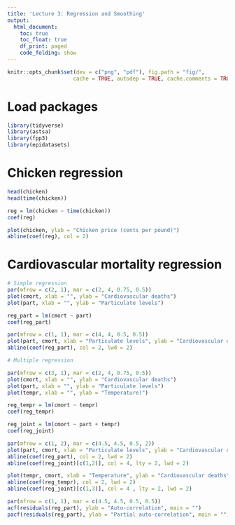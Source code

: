 ```yaml
---
title: 'Lecture 3: Regression and Smoothing'
output:
  html_document:
    toc: true
    toc_float: true
    df_print: paged
    code_folding: show
---
```


```r
knitr::opts_chunk$set(dev = c("png", "pdf"), fig.path = "fig/",
                     cache = TRUE, autodep = TRUE, cache.comments = TRUE)
```

# Load packages

```r
library(tidyverse)
library(astsa)
library(fpp3)
library(epidatasets)
```

# Chicken regression

```r
head(chicken)
head(time(chicken))

reg = lm(chicken ~ time(chicken))
coef(reg)

plot(chicken, ylab = "Chicken price (cents per pound)") 
abline(coef(reg), col = 2)
```
# Cardiovascular mortality regression

```r
# Simple regression
par(mfrow = c(2, 1), mar = c(2, 4, 0.75, 0.5))
plot(cmort, xlab = "", ylab = "Cardiovascular deaths") 
plot(part, xlab = "", ylab = "Particulate levels")

reg_part = lm(cmort ~ part)
coef(reg_part)

par(mfrow = c(1, 1), mar = c(4, 4, 0.5, 0.5))
plot(part, cmort, xlab = "Particulate levels", ylab = "Cardiovascular deaths")
abline(coef(reg_part), col = 2, lwd = 2)

# Multiple regression

par(mfrow = c(3, 1), mar = c(2, 4, 0.75, 0.5))
plot(cmort, xlab = "", ylab = "Cardiovascular deaths") 
plot(part, xlab = "", ylab = "Particulate levels")
plot(tempr, xlab = "", ylab = "Temperature)")

reg_tempr = lm(cmort ~ tempr)
coef(reg_tempr)

reg_joint = lm(cmort ~ part + tempr)
coef(reg_joint)

par(mfrow = c(1, 2), mar = c(4.5, 4.5, 0.5, 2))
plot(part, cmort, xlab = "Particulate levels", ylab = "Cardiovascular deaths")
abline(coef(reg_part), col = 2, lwd = 2)
abline(coef(reg_joint)[c(1,2)], col = 4, lty = 2, lwd = 2)

plot(tempr, cmort, xlab = "Temperature", ylab = "Cardiovascular deaths")
abline(coef(reg_tempr), col = 2, lwd = 2)
abline(coef(reg_joint)[c(1,3)], col = 4 , lty = 2, lwd = 2)

par(mfrow = c(1, 1), mar = c(4.5, 4.5, 0.5, 0.5))
acf(residuals(reg_part), ylab = "Auto-correlation", main = "")
pacf(residuals(reg_part), ylab = "Partial auto-correlation", main = "")
```
